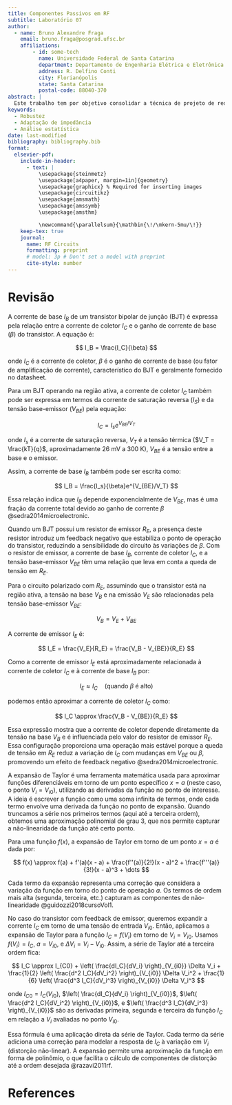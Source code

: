 ```yaml
---
title: Componentes Passivos em RF 
subtitle: Laboratório 07
author:
  - name: Bruno Alexandre Fraga
    email: bruno.fraga@posgrad.ufsc.br
    affiliations: 
        - id: some-tech
          name: Universidade Federal de Santa Catarina
          department: Departamento de Engenharia Elétrica e Eletrônica
          address: R. Delfino Conti
          city: Florianópolis
          state: Santa Catarina
          postal-code: 88040-370
abstract: |
  Este trabalho tem por objetivo consolidar a técnica de projeto de redes de casamento de impedância, em especial a técnica pela rede L. Para isso, é proposto realizar o casamento de impedância da saída de um amplificador para uma carga de 50 $\Omega$ de modo que a eficiência da potência dissipada na carga seja de 80%. Após algumas análises o projeto foi concluído com sucesso e realizada uma simulação Monte Carlo com 100 iterações para verificar a robustez do projeto por técnicas estatísticas. Os resultados obtidos foram brevemente discutidos.
keywords: 
  - Robustez
  - Adaptação de impedância
  - Análise estatística
date: last-modified
bibliography: bibliography.bib
format:
  elsevier-pdf:
    include-in-header:
      - text: |
          \usepackage{steinmetz}
          \usepackage[a4paper, margin=1in]{geometry}
          \usepackage{graphicx} % Required for inserting images
          \usepackage{circuitikz}
          \usepackage{amsmath}
          \usepackage{amssymb}
          \usepackage{amsthm}

          \newcommand{\parallelsum}{\mathbin{\!/\mkern-5mu/\!}}
    keep-tex: true
    journal:
      name: RF Circuits
      formatting: preprint
      # model: 3p # Don't set a model with preprint
      cite-style: number
---
```


# Revisão


```{=latex}
\begin{figure}[h]
  \centering
  \begin{circuitikz}[american]
    \draw (0.98, 0) node[npn](nmos1){};
    \draw (nmos1.E) to[R, l=$R_E$, i>^=$I_E$] (1, -3) node[ground]{} ;
    \draw (nmos1.B) to[short, -*] (-1, 0) ;
    \draw (nmos1.C) node[vcc]{} ;
  \end{circuitikz}
  \caption{Circuito original}
  \label{fig:original-circuit}
\end{figure}
```

A corrente de base $I_B$ de um transistor bipolar de junção (BJT) é expressa pela relação entre a corrente de coletor $I_C$ e o ganho de corrente de base ($\beta$) do transistor. A equação é:

$$
I_B = \frac{I_C}{\beta}
$$

onde $I_C$ é a corrente de coletor, $\beta$ é o ganho de corrente de base (ou fator de amplificação de corrente), característico do BJT e geralmente fornecido no datasheet.

Para um BJT operando na região ativa, a corrente de coletor $I_C$ também pode ser expressa em termos da corrente de saturação reversa ($I_S$) e da tensão base-emissor ($V_{BE}$) pela equação:

$$
I_C = I_se^{V_{BE}/V_T}
$$

onde $I_s$ é a corrente de saturação reversa, $V_T$ é a tensão térmica ($V_T = \frac{kT}{q}$, aproximadamente 26 mV a 300 K), $V_{BE}$ é a tensão entre a base e o emissor.

Assim, a corrente de base $I_B$ também pode ser escrita como:

$$
I_B = \frac{I_s}{\beta}e^{V_{BE}/V_T}
$$

Essa relação indica que $I_B$ depende exponencialmente de $V_{BE}$, mas é uma fração da corrente total devido ao ganho de corrente $\beta$ @sedra2014microelectronic.

Quando um BJT possui um resistor de emissor $R_E$, a presença deste resistor introduz um feedback negativo que estabiliza o ponto de operação do transistor, reduzindo a sensibilidade do circuito às variações de $\beta$. Com o resistor de emissor, a corrente de base $I_B$, corrente de coletor $I_C$, e a tensão base-emissor $V_{BE}$ têm uma relação que leva em conta a queda de tensão em $R_E$.

Para o circuito polarizado com $R_E$, assumindo que o transistor está na região ativa, a tensão na base $V_B$ e na emissão $V_E$ são relacionadas pela tensão base-emissor $V_{BE}$:

$$
V_B = V_E + V_{BE}
$$

A corrente de emissor $I_E$ é:

$$
I_E = \frac{V_E}{R_E} = \frac{V_B - V_{BE}}{R_E}
$$

Como a corrente de emissor $I_E$ está aproximadamente relacionada à corrente de coletor $I_C$ e à corrente de base $I_B$ por:

$$
I_E \approx I_C \quad \text{(quando $\beta$ é alto)}
$$

podemos então aproximar a corrente de coletor $I_C$ como:

$$
I_C \approx \frac{V_B - V_{BE}}{R_E}
$$

Essa expressão mostra que a corrente de coletor depende diretamente da tensão na base $V_B$ e é influenciada pelo valor do resistor de emissor $R_E$. Essa configuração proporciona uma operação mais estável porque a queda de tensão em $R_E$ reduz a variação de $I_C$ com mudanças em $V_{BE}$ ou $\beta$, promovendo um efeito de feedback negativo @sedra2014microelectronic.

A expansão de Taylor é uma ferramenta matemática usada para aproximar funções diferenciáveis em torno de um ponto específico $x = a$ (neste caso, o ponto $V_i = V_{i0}$), utilizando as derivadas da função no ponto de interesse. A ideia é escrever a função como uma soma infinita de termos, onde cada termo envolve uma derivada da função no ponto de expansão. Quando truncamos a série nos primeiros termos (aqui até a terceira ordem), obtemos uma aproximação polinomial de grau 3, que nos permite capturar a não-linearidade da função até certo ponto.

Para uma função $f(x)$, a expansão de Taylor em torno de um ponto $x = a$ é dada por:

$$
f(x) \approx f(a) + f'(a)(x - a) + \frac{f''(a)}{2!}(x - a)^2 + \frac{f'''(a)}{3!}(x - a)^3 + \dots
$$

Cada termo da expansão representa uma correção que considera a variação da função em torno do ponto de operação $a$. Os termos de ordem mais alta (segunda, terceira, etc.) capturam as componentes de não-linearidade @guidozzi2018cursoVol1.

No caso do transistor com feedback de emissor, queremos expandir a corrente $I_C$ em torno de uma tensão de entrada $V_{i0}$. Então, aplicamos a expansão de Taylor para a função $I_C = f(V_i)$ em torno de $V_i = V_{i0}$. Usamos $f(V_i) = I_C$, $a = V_{i0}$, e $\Delta V_i = V_i - V_{i0}$. Assim, a série de Taylor até a terceira ordem fica:

$$
I_C \approx I_{C0} + \left( \frac{dI_C}{dV_i} \right)_{V_{i0}} \Delta V_i + \frac{1}{2} \left( \frac{d^2 I_C}{dV_i^2} \right)_{V_{i0}} \Delta V_i^2 + \frac{1}{6} \left( \frac{d^3 I_C}{dV_i^3} \right)_{V_{i0}} \Delta V_i^3
$$

onde $I_{C0} = I_C(V_{i0})$, $\left( \frac{dI_C}{dV_i} \right)_{V_{i0}}$, $\left( \frac{d^2 I_C}{dV_i^2} \right)_{V_{i0}}$, e $\left( \frac{d^3 I_C}{dV_i^3} \right)_{V_{i0}}$ são as derivadas primeira, segunda e terceira da função $I_C$ em relação a $V_i$ avaliadas no ponto $V_{i0}$.

Essa fórmula é uma aplicação direta da série de Taylor. Cada termo da série adiciona uma correção para modelar a resposta de $I_C$ à variação em $V_i$ (distorção não-linear). A expansão permite uma aproximação da função em forma de polinômio, o que facilita o cálculo de componentes de distorção até a ordem desejada @razavi2011rf.


















































# References {-}
